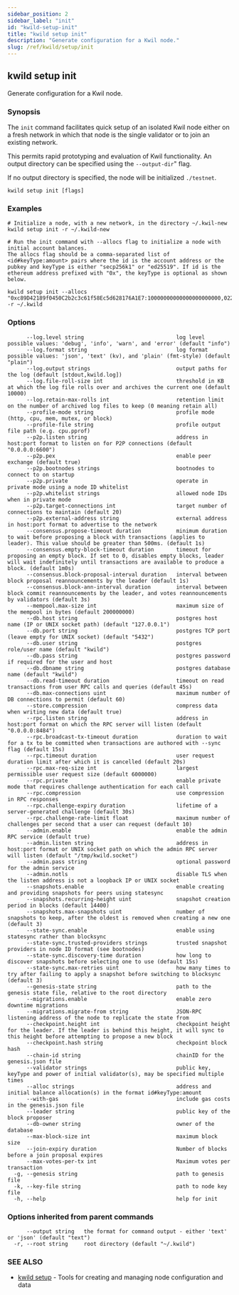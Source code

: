```yaml
---
sidebar_position: 2
sidebar_label: "init"
id: "kwild-setup-init"
title: "kwild setup init"
description: "Generate configuration for a Kwil node."
slug: /ref/kwild/setup/init
---
```


## kwild setup init

Generate configuration for a Kwil node.

### Synopsis

The `init` command facilitates quick setup of an isolated Kwil node either on a fresh network in which that node is the single validator or to join an existing network.

This permits rapid prototyping and evaluation of Kwil functionality. An output directory can be specified using the `--output-dir`" flag.

If no output directory is specified, the node will be initialized `./testnet`.

```
kwild setup init [flags]
```

### Examples

```
# Initialize a node, with a new network, in the directory ~/.kwil-new
kwild setup init -r ~/.kwild-new

# Run the init command with --allocs flag to initialize a node with initial account balances. 
The allocs flag should be a comma-separated list of <id#keyType:amount> pairs where the id is the account address or the pubkey and keyType is either "secp256k1" or "ed25519". If id is the ethereum address prefixed with "0x", the keyType is optional as shown below.

kwild setup init --allocs "0xc89D42189f0450C2b2c3c61f58Ec5d628176A1E7:10000000000000000000000,0226b3ff29216dac187cea393f8af685ad419ac9644e55dce83d145c8b1af213bd#secp256k1:56000000000" -r ~/.kwild

```

### Options

```
      --log.level string                             log level possible values: 'debug', 'info', 'warn', and 'error' (default "info")
      --log.format string                            log format possible values: 'json', 'text' (kv), and 'plain' (fmt-style) (default "plain")
      --log.output strings                           output paths for the log (default [stdout,kwild.log])
      --log.file-roll-size int                       threshold in KB at which the log file rolls over and archives the current one (default 10000)
      --log.retain-max-rolls int                     retention limit on the number of archived log files to keep (0 meaning retain all)
      --profile-mode string                          profile mode (http, cpu, mem, mutex, or block)
      --profile-file string                          profile output file path (e.g. cpu.pprof)
      --p2p.listen string                            address in host:port format to listen on for P2P connections (default "0.0.0.0:6600")
      --p2p.pex                                      enable peer exchange (default true)
      --p2p.bootnodes strings                        bootnodes to connect to on startup
      --p2p.private                                  operate in private mode using a node ID whitelist
      --p2p.whitelist strings                        allowed node IDs when in private mode
      --p2p.target-connections int                   target number of connections to maintain (default 20)
      --p2p.external-address string                  external address in host:port format to advertise to the network
      --consensus.propose-timeout duration           minimum duration to wait before proposing a block with transactions (applies to leader). This value should be greater than 500ms. (default 1s)
      --consensus.empty-block-timeout duration       timeout for proposing an empty block. If set to 0, disables empty blocks, leader will wait indefinitely until transactions are available to produce a block. (default 1m0s)
      --consensus.block-proposal-interval duration   interval between block proposal reannouncements by the leader (default 1s)
      --consensus.block-ann-interval duration        interval between block commit reannouncements by the leader, and votes reannouncements by validators (default 3s)
      --mempool.max-size int                         maximum size of the mempool in bytes (default 200000000)
      --db.host string                               postgres host name (IP or UNIX socket path) (default "127.0.0.1")
      --db.port string                               postgres TCP port (leave empty for UNIX socket) (default "5432")
      --db.user string                               postgres role/user name (default "kwild")
      --db.pass string                               postgres password if required for the user and host
      --db.dbname string                             postgres database name (default "kwild")
      --db.read-timeout duration                     timeout on read transactions from user RPC calls and queries (default 45s)
      --db.max-connections uint                      maximum number of DB connections to permit (default 60)
      --store.compression                            compress data when writing new data (default true)
      --rpc.listen string                            address in host:port format on which the RPC server will listen (default "0.0.0.0:8484")
      --rpc.broadcast-tx-timeout duration            duration to wait for a tx to be committed when transactions are authored with --sync flag (default 15s)
      --rpc.timeout duration                         user request duration limit after which it is cancelled (default 20s)
      --rpc.max-req-size int                         largest permissible user request size (default 6000000)
      --rpc.private                                  enable private mode that requires challenge authentication for each call
      --rpc.compression                              use compression in RPC responses
      --rpc.challenge-expiry duration                lifetime of a server-generated challenge (default 30s)
      --rpc.challenge-rate-limit float               maximum number of challenges per second that a user can request (default 10)
      --admin.enable                                 enable the admin RPC service (default true)
      --admin.listen string                          address in host:port format or UNIX socket path on which the admin RPC server will listen (default "/tmp/kwild.socket")
      --admin.pass string                            optional password for the admin service
      --admin.notls                                  disable TLS when the listen address is not a loopback IP or UNIX socket
      --snapshots.enable                             enable creating and providing snapshots for peers using statesync
      --snapshots.recurring-height uint              snapshot creation period in blocks (default 14400)
      --snapshots.max-snapshots uint                 number of snapshots to keep, after the oldest is removed when creating a new one (default 3)
      --state-sync.enable                            enable using statesync rather than blocksync
      --state-sync.trusted-providers strings         trusted snapshot providers in node ID format (see bootnodes)
      --state-sync.discovery-time duration           how long to discover snapshots before selecting one to use (default 15s)
      --state-sync.max-retries uint                  how many times to try after failing to apply a snapshot before switching to blocksync (default 3)
      --genesis-state string                         path to the genesis state file, relative to the root directory
      --migrations.enable                            enable zero downtime migrations
      --migrations.migrate-from string               JSON-RPC listening address of the node to replicate the state from
      --checkpoint.height int                        checkpoint height for the leader. If the leader is behind this height, it will sync to this height before attempting to propose a new block
      --checkpoint.hash string                       checkpoint block hash
      --chain-id string                              chainID for the genesis.json file
      --validator strings                            public key, keyType and power of initial validator(s), may be specified multiple times
      --alloc strings                                address and initial balance allocation(s) in the format id#keyType:amount
      --with-gas                                     include gas costs in the genesis.json file
      --leader string                                public key of the block proposer
      --db-owner string                              owner of the database
      --max-block-size int                           maximum block size
      --join-expiry duration                         Number of blocks before a join proposal expires
      --max-votes-per-tx int                         Maximum votes per transaction
  -g, --genesis string                               path to genesis file
  -k, --key-file string                              path to node key file
  -h, --help                                         help for init
```

### Options inherited from parent commands

```
      --output string   the format for command output - either 'text' or 'json' (default "text")
  -r, --root string     root directory (default "~/.kwild")
```

### SEE ALSO

* [kwild setup](/docs/ref/kwild/setup)	 - Tools for creating and managing node configuration and data

